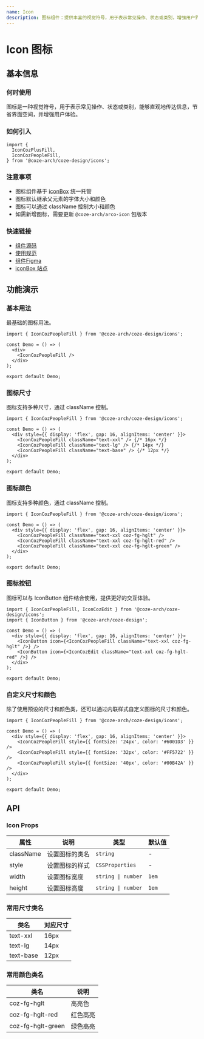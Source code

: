 ```yaml
---
name: Icon
description: 图标组件：提供丰富的视觉符号，用于表示常见操作、状态或类别，增强用户界面的直观性。
---
```


# Icon 图标

## 基本信息

### 何时使用

图标是一种视觉符号，用于表示常见操作、状态或类别，能够直观地传达信息，节省界面空间，并增强用户体验。

### 如何引入

```tsx
import {
  IconCozPlusFill,
  IconCozPeopleFill,
} from '@coze-arch/coze-design/icons';
```

### 注意事项

- 图标组件基于 [iconBox](https://arco.bytedance.net/iconbox/lib/760) 统一托管
- 图标默认继承父元素的字体大小和颜色
- 图标可以通过 className 控制大小和颜色
- 如需新增图标，需要更新 `@coze-arch/arco-icon` 包版本

### 快速链接

- [组件源码](https://github.com/coze-dev/rush-arch/tree/main/packages/components/coze-design/src/components/icon)
- [使用规范](https://bytedance.larkoffice.com/wiki/CtEBwuwJuiq73fkXwYHcH6Honvd)
- [组件Figma](https://www.figma.com/design/mbTx00rwR5YumfWuxAXAIH/CDS-2.0?node-id=18-20247&m=dev)
- [iconBox 站点](https://arco.bytedance.net/iconbox/lib/760)

## 功能演示

### 基本用法

最基础的图标用法。

```tsx preview
import { IconCozPeopleFill } from '@coze-arch/coze-design/icons';

const Demo = () => (
  <div>
    <IconCozPeopleFill />
  </div>
);

export default Demo;
```

### 图标尺寸

图标支持多种尺寸，通过 className 控制。

```tsx preview
import { IconCozPeopleFill } from '@coze-arch/coze-design/icons';

const Demo = () => (
  <div style={{ display: 'flex', gap: 16, alignItems: 'center' }}>
    <IconCozPeopleFill className="text-xxl" /> {/* 16px */}
    <IconCozPeopleFill className="text-lg" /> {/* 14px */}
    <IconCozPeopleFill className="text-base" /> {/* 12px */}
  </div>
);

export default Demo;
```

### 图标颜色

图标支持多种颜色，通过 className 控制。

```tsx preview
import { IconCozPeopleFill } from '@coze-arch/coze-design/icons';

const Demo = () => (
  <div style={{ display: 'flex', gap: 16, alignItems: 'center' }}>
    <IconCozPeopleFill className="text-xxl coz-fg-hglt" />
    <IconCozPeopleFill className="text-xxl coz-fg-hglt-red" />
    <IconCozPeopleFill className="text-xxl coz-fg-hglt-green" />
  </div>
);

export default Demo;
```

### 图标按钮

图标可以与 IconButton 组件结合使用，提供更好的交互体验。

```tsx preview
import { IconCozPeopleFill, IconCozEdit } from '@coze-arch/coze-design/icons';
import { IconButton } from '@coze-arch/coze-design';

const Demo = () => (
  <div style={{ display: 'flex', gap: 16, alignItems: 'center' }}>
    <IconButton icon={<IconCozPeopleFill className="text-xxl coz-fg-hglt" />} />
    <IconButton icon={<IconCozEdit className="text-xxl coz-fg-hglt-red" />} />
  </div>
);

export default Demo;
```

### 自定义尺寸和颜色

除了使用预设的尺寸和颜色类，还可以通过内联样式自定义图标的尺寸和颜色。

```tsx preview
import { IconCozPeopleFill } from '@coze-arch/coze-design/icons';

const Demo = () => (
  <div style={{ display: 'flex', gap: 16, alignItems: 'center' }}>
    <IconCozPeopleFill style={{ fontSize: '24px', color: '#6001D3' }} />
    <IconCozPeopleFill style={{ fontSize: '32px', color: '#FF5722' }} />
    <IconCozPeopleFill style={{ fontSize: '40px', color: '#00B42A' }} />
  </div>
);

export default Demo;
```

## API

### Icon Props

| 属性      | 说明           | 类型               | 默认值 |
| --------- | -------------- | ------------------ | ------ |
| className | 设置图标的类名 | `string`           | -      |
| style     | 设置图标的样式 | `CSSProperties`    | -      |
| width     | 设置图标宽度   | `string \| number` | `1em`  |
| height    | 设置图标高度   | `string \| number` | `1em`  |

### 常用尺寸类名

| 类名      | 对应尺寸 |
| --------- | -------- |
| text-xxl  | 16px     |
| text-lg   | 14px     |
| text-base | 12px     |

### 常用颜色类名

| 类名              | 说明     |
| ----------------- | -------- |
| coz-fg-hglt       | 高亮色   |
| coz-fg-hglt-red   | 红色高亮 |
| coz-fg-hglt-green | 绿色高亮 |
